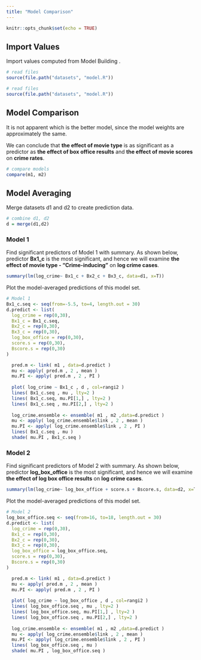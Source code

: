 ```yaml
---
title: "Model Comparison"
---
```


```r
knitr::opts_chunk$set(echo = TRUE)
```

## Import Values

Import values computed from Model Building .

```r
# read files
source(file.path("datasets", "model.R"))
```

```r
# read files
source(file.path("datasets", "model.R"))
```

## Model Comparison

It is not apparent which is the better model, since the model weights are approximately the same.

We can conclude that **the effect of movie type** is as significant as a predictor as **the effect of box office results** and **the effect of movie scores** on **crime rates**.

```r
# compare models 
compare(m1, m2) 
```

## Model Averaging

Merge datasets d1 and d2 to create prediction data.

```r
# combine d1, d2
d = merge(d1,d2)
```

### Model 1

Find significant predictors of Model 1 with summary. As shown below, predictor **Bx1_c** is the most significant, and hence we will examine **the effect of movie type - "Crime-inducing"** on **log crime cases**.

```r
summary(lm(log_crime~ Bx1_c + Bx2_c + Bx3_c, data=d1, x=T))
```

Plot the model-averaged predictions of this model set.

```r
# Model 1
Bx1_c.seq <- seq(from=-5.5, to=4, length.out = 30)
d.predict <- list(
  log_crime = rep(0,30),
  Bx1_c = Bx1_c.seq,
  Bx2_c = rep(0,30),
  Bx3_c = rep(0,30),
  log_box_office = rep(0,30),
  score.s = rep(0,30),
  Bscore.s = rep(0,30)
)

  pred.m <- link( m1 , data=d.predict )
  mu <- apply( pred.m , 2 , mean )
  mu.PI <- apply( pred.m , 2 , PI )
  
  plot( log_crime ~ Bx1_c , d , col=rangi2 )
  lines( Bx1_c.seq , mu , lty=2 )
  lines( Bx1_c.seq, mu.PI[1,] , lty=2 )
  lines( Bx1_c.seq , mu.PI[2,] , lty=2 )
  
  log_crime.ensemble <- ensemble( m1 , m2 ,data=d.predict )
  mu <- apply( log_crime.ensemble$link , 2 , mean )
  mu.PI <- apply( log_crime.ensemble$link , 2 , PI )
  lines( Bx1_c.seq , mu )
  shade( mu.PI , Bx1_c.seq )
```

### Model 2

Find significant predictors of Model 2 with summary. As shown below, predictor **log_box_office** is the most significant, and hence we will examine **the effect of log box office results** on **log crime cases**.

```r
summary(lm(log_crime~ log_box_office + score.s + Bscore.s, data=d2, x=T))
```

Plot the model-averaged predictions of this model set.

```r
# Model 2
log_box_office.seq <- seq(from=16, to=18, length.out = 30)
d.predict <- list(
  log_crime = rep(0,30),
  Bx1_c = rep(0,30),
  Bx2_c = rep(0,30),
  Bx3_c = rep(0,30),
  log_box_office = log_box_office.seq,
  score.s = rep(0,30),
  Bscore.s = rep(0,30)
)

  pred.m <- link( m1 , data=d.predict )
  mu <- apply( pred.m , 2 , mean )
  mu.PI <- apply( pred.m , 2 , PI )
  
  plot( log_crime ~ log_box_office , d , col=rangi2 )
  lines( log_box_office.seq , mu , lty=2 )
  lines( log_box_office.seq, mu.PI[1,] , lty=2 )
  lines( log_box_office.seq , mu.PI[2,] , lty=2 )
  
  log_crime.ensemble <- ensemble( m1 , m2 ,data=d.predict )
  mu <- apply( log_crime.ensemble$link , 2 , mean )
  mu.PI <- apply( log_crime.ensemble$link , 2 , PI )
  lines( log_box_office.seq , mu )
  shade( mu.PI , log_box_office.seq )
```
